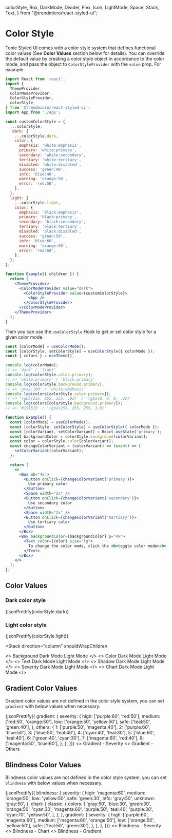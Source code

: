  colorStyle,
  Box,
  DarkMode,
  Divider,
  Flex,
  Icon,
  LightMode,
  Space,
  Stack,
  Text,
} from "@trendmicro/react-styled-ui";

# Color Style

Tonic Styled UI comes with a color style system that defines functional color values (See **Color Values** section below for details). You can override the default value by creating a color style object in accordance to the color mode, and pass the object to `ColorStyleProvider` with the `value` prop. For example:

```jsx disabled
import React from 'react';
import {
  ThemeProvider,
  ColorModeProvider,
  ColorStyleProvider,
  colorStyle,
} from '@trendmicro/react-styled-ui';
import App from './App';

const customColorStyle = {
  ...colorStyle,
   dark: {
    ...colorStyle.dark,
    color: {
      emphasis: 'white:emphasis',
      primary: 'white:primary',
      secondary: 'white:secondary',
      tertiary: 'white:tertiary',
      disabled: 'white:disabled',
      success: 'green:40',
      info: 'blue:40',
      warning: 'orange:50',
      error: 'red:50',
    },
  },
  light: {
    ...colorStyle.light,
    color: {
      emphasis: 'black:emphasis',
      primary: 'black:primary',
      secondary: 'black:secondary',
      tertiary: 'black:tertiary',
      disabled: 'black:disabled',
      success: 'green:50',
      info: 'blue:60',
      warning: 'orange:50',
      error: 'red:60',
    },
  },
};

function Example({ children }) {
  return (
    <ThemeProvider>
      <ColorModeProvider value="dark">
        <ColorStyleProvider value={customColorStyle}>
          <App />
        </ColorStyleProvider>
      </ColorModeProvider>
    </ThemeProvider>
  );
}
```

Then you can use the `useColorStyle` Hook to get or set color style for a given color mode.

```jsx disabled
const [colorMode] = useColorMode();
const [colorStyle, setColorStyle] = useColorStyle({ colorMode });
const { colors } = useTheme();

console.log(colorMode);
// => 'dark' / 'light'
console.log(colorStyle.color.primary);
// => 'white:primary' / 'black:primary'
console.log(colorStyle.background.primary);
// => 'gray:100' / 'white:emphasis'
console.log(colors[colorStyle.color.primary]);
// => 'rgba(255, 255, 255, .92)' / 'rgba(0, 0, 0, .92)'
console.log(colors[colorStyle.background.primary]);
// => '#151515' / 'rgba(255, 255, 255, 1.0)'
```

```jsx
function Example() {
  const [colorMode] = useColorMode();
  const [colorStyle, setColorStyle] = useColorStyle({ colorMode });
  const [colorVariant, setColorVariant] = React.useState('primary');
  const backgroundColor = colorStyle.background[colorVariant];
  const color = colorStyle.color[colorVariant];
  const changeColorVariant = (colorVariant) => (event) => {
    setColorVariant(colorVariant);
  };

  return (
    <>
      <Box mb="4x">
        <Button onClick={changeColorVariant('primary')}>
          Use primary color
        </Button>
        <Space width="2x" />
        <Button onClick={changeColorVariant('secondary')}>
          Use secondary color
        </Button>
        <Space width="2x" />
        <Button onClick={changeColorVariant('tertiary')}>
          Use tertiary color
        </Button>
      </Box>
      <Box backgroundColor={backgroundColor} p="4x">
        <Text color={color} size="lg">
          To change the color mode, click the <b>toggle color mode</b> button at the top right corner.
        </Text>
      </Box>
    </>
  );
};
```

## Color Values

### Dark color style

<Box mb="6x">
  <CodeBlock>
    {jsonPrettify(colorStyle.dark)}
  </CodeBlock>
</Box>

### Light color style

<Box mb="6x">
  <CodeBlock>
    {jsonPrettify(colorStyle.light)}
  </CodeBlock>
</Box>

<Stack
  direction="column"
  shouldWrapChildren
>
  <>
    <Text fontSize="xl" my="6x">
      Background
    </Text>
    <DarkMode>
      <ColorStyleContent>
        <ColorStyleHeader>
          <Flex align="center">
            <Icon icon="moon" size="6x" color="yellow:50" />
            <Space width="2x" />
            <Text fontSize="lg" lineHeight="lg">
              Dark Mode
            </Text>
          </Flex>
          <Divider my="2x" />
        </ColorStyleHeader>
        <ColorStyleBody colorType="background" />
      </ColorStyleContent>
    </DarkMode>
    <LightMode>
      <ColorStyleContent>
        <ColorStyleHeader>
          <Flex align="center">
            <Icon icon="sun" size="6x" color="yellow:50" />
            <Space width="2x" />
            <Text fontSize="lg" lineHeight="lg">
              Light Mode
            </Text>
          </Flex>
          <Divider my="2x" />
        </ColorStyleHeader>
        <ColorStyleBody colorType="background" />
      </ColorStyleContent>
    </LightMode>
  </>
  <>
    <Text fontSize="xl" my="6x">
      Color
    </Text>
    <DarkMode>
      <ColorStyleContent>
        <ColorStyleHeader>
          <Flex align="center">
            <Icon icon="moon" size="6x" color="yellow:50" />
            <Space width="2x" />
            <Text fontSize="lg" lineHeight="lg">
              Dark Mode
            </Text>
          </Flex>
          <Divider my="2x" />
        </ColorStyleHeader>
        <ColorStyleBody colorType="color" />
      </ColorStyleContent>
    </DarkMode>
    <LightMode>
      <ColorStyleContent>
        <ColorStyleHeader>
          <Flex align="center">
            <Icon icon="sun" size="6x" color="yellow:50" />
            <Space width="2x" />
            <Text fontSize="lg" lineHeight="lg">
              Light Mode
            </Text>
          </Flex>
          <Divider my="2x" />
        </ColorStyleHeader>
        <ColorStyleBody colorType="color" />
      </ColorStyleContent>
    </LightMode>
  </>
  <>
    <Text fontSize="xl" my="6x">
      Text
    </Text>
    <DarkMode>
      <ColorStyleContent>
        <ColorStyleHeader>
          <Flex align="center">
            <Icon icon="moon" size="6x" color="yellow:50" />
            <Space width="2x" />
            <Text fontSize="lg" lineHeight="lg">
              Dark Mode
            </Text>
          </Flex>
          <Divider my="2x" />
        </ColorStyleHeader>
        <ColorStyleBody colorType="text" />
      </ColorStyleContent>
    </DarkMode>
    <LightMode>
      <ColorStyleContent>
        <ColorStyleHeader>
          <Flex align="center">
            <Icon icon="sun" size="6x" color="yellow:50" />
            <Space width="2x" />
            <Text fontSize="lg" lineHeight="lg">
              Light Mode
            </Text>
          </Flex>
          <Divider my="2x" />
        </ColorStyleHeader>
        <ColorStyleBody colorType="text" />
      </ColorStyleContent>
    </LightMode>
  </>
  <>
    <Text fontSize="xl" my="6x">
      Shadow
    </Text>
    <DarkMode>
      <ColorStyleContent>
        <ColorStyleHeader>
          <Flex align="center">
            <Icon icon="moon" size="6x" color="yellow:50" />
            <Space width="2x" />
            <Text fontSize="lg" lineHeight="lg">
              Dark Mode
            </Text>
          </Flex>
          <Divider my="2x" />
        </ColorStyleHeader>
        <ColorStyleBody
          colorType="shadow"
          templateColumns="repeat(auto-fill, minmax(240px, 1fr))"
        />
      </ColorStyleContent>
    </DarkMode>
    <LightMode>
      <ColorStyleContent>
        <ColorStyleHeader>
          <Flex align="center">
            <Icon icon="sun" size="6x" color="yellow:50" />
            <Space width="2x" />
            <Text fontSize="lg" lineHeight="lg">
              Light Mode
            </Text>
          </Flex>
          <Divider my="2x" />
        </ColorStyleHeader>
        <ColorStyleBody
          colorType="shadow"
          templateColumns="repeat(auto-fill, minmax(240px, 1fr))"
        />
      </ColorStyleContent>
    </LightMode>
  </>
  <>
    <Text fontSize="xl" my="6x">
      Severity
    </Text>
    <DarkMode>
      <ColorStyleContent>
        <ColorStyleHeader>
          <Flex align="center">
            <Icon icon="moon" size="6x" color="yellow:50" />
            <Space width="2x" />
            <Text fontSize="lg" lineHeight="lg">
              Dark Mode
            </Text>
          </Flex>
          <Divider my="2x" />
        </ColorStyleHeader>
        <ColorStyleBody colorType="severity" />
      </ColorStyleContent>
    </DarkMode>
    <LightMode>
      <ColorStyleContent>
        <ColorStyleHeader>
          <Flex align="center">
            <Icon icon="sun" size="6x" color="yellow:50" />
            <Space width="2x" />
            <Text fontSize="lg" lineHeight="lg">
              Light Mode
            </Text>
          </Flex>
          <Divider my="2x" />
        </ColorStyleHeader>
        <ColorStyleBody colorType="severity" />
      </ColorStyleContent>
    </LightMode>
  </>
  <>
    <Text fontSize="xl" my="6x">
      Chart
    </Text>
    <DarkMode>
      <ColorStyleContent>
        <ColorStyleHeader>
          <Flex align="center">
            <Icon icon="moon" size="6x" color="yellow:50" />
            <Space width="2x" />
            <Text fontSize="lg" lineHeight="lg">
              Dark Mode
            </Text>
          </Flex>
          <Divider my="2x" />
        </ColorStyleHeader>
        <ColorStyleBody colorType="chart.classic.colors" />
      </ColorStyleContent>
    </DarkMode>
    <LightMode>
      <ColorStyleContent>
        <ColorStyleHeader>
          <Flex align="center">
            <Icon icon="sun" size="6x" color="yellow:50" />
            <Space width="2x" />
            <Text fontSize="lg" lineHeight="lg">
              Light Mode
            </Text>
          </Flex>
          <Divider my="2x" />
        </ColorStyleHeader>
        <ColorStyleBody colorType="chart.classic.colors" />
      </ColorStyleContent>
    </LightMode>
  </>
</Stack>

## Gradient Color Values

Gradient color values are not defined in the color style system, you can set `gradient` with below values when necessary.

<CodeBlock>
  {jsonPrettify({
    gradient: {
      severity: {
        high: ['purple:60', 'red:50'],
        medium: ['red:50', 'orange:50'],
        low: ['orange:50', 'yellow:50'],
        safe: ['teal:50', 'green:40'],
      },
      others: {
        1: ['purple:50', 'magenta:40'],
        2: ['purple:60', 'blue:50'],
        3: ['blue:50', 'teal:40'],
        4: ['cyan:40', 'teal:30'],
        5: ['blue:60', 'teal:40'],
        6: ['green:40', 'cyan:30'],
        7: ['magenta:60', 'red:40'],
        8: ['magenta:50', 'blue:60'],
      },
    },
  })}
</CodeBlock>

<ColorStyleContent>
  <Stack direction="column" spacing="8x" shouldWrapChildren>
    <>
      <ColorStyleHeader>
        <Text fontSize="lg" lineHeight="lg">
          Gradient - Severity
        </Text>
        <Divider my="2x" />
      </ColorStyleHeader>
      <ColorStyleBody
        colorStyle={{
          gradient: {
            high: ['purple:60', 'red:50'],
            medium: ['red:50', 'orange:50'],
            low: ['orange:50', 'yellow:50'],
            safe: ['teal:50', 'green:40'],
          },
        }}
        colorType="gradient"
        templateColumns="repeat(auto-fill, minmax(240px, 1fr))"
      />
    </>
    <>
      <ColorStyleHeader>
        <Text fontSize="lg" lineHeight="lg">
          Gradient - Others
        </Text>
        <Divider my="2x" />
      </ColorStyleHeader>
      <ColorStyleBody
        colorStyle={{
          gradient: {
            1: ['purple:50', 'magenta:40'],
            2: ['purple:60', 'blue:50'],
            3: ['blue:50', 'teal:40'],
            4: ['cyan:40', 'teal:30'],
            5: ['blue:60', 'teal:40'],
            6: ['green:40', 'cyan:30'],
            7: ['magenta:60', 'red:40'],
            8: ['magenta:50', 'blue:60'],
          },
        }}
        colorType="gradient"
        templateColumns="repeat(auto-fill, minmax(240px, 1fr))"
      />
    </>
  </Stack>
</ColorStyleContent>

## Blindness Color Values

Blindness color values are not defined in the color style system, you can set `blindness` with below values when necessary.

<CodeBlock>
  {jsonPrettify({
    blindness: {
      severity: {
        high: 'magenta:60',
        medium: 'orange:50',
        low: 'yellow:50',
        safe: 'green:30',
        info: 'gray:50',
        unknown: 'gray:50',
      },
      chart: {
        classic: {
          colors: [
            'gray:50',
            'blue:30',
            'green:30',
            'orange:50',
            'cyan:30',
            'magenta:60',
            'purple:50',
            'teal:40',
            'purple:30',
            'cyan:70',
            'yellow:50',
          ],
        },
      },
      gradient: {
        severity: {
          high: ['purple:60', 'magenta:60'],
          medium: ['magenta:60', 'orange:50'],
          low: ['orange:50', 'yellow:50'],
          safe: ['teal:50', 'green:30'],
        },
      },
    },
  })}
</CodeBlock>

<ColorStyleContent>
  <Stack direction="column" spacing="8x" shouldWrapChildren>
    <>
      <ColorStyleHeader>
        <Text fontSize="lg" lineHeight="lg">
          Blindness - Severity
        </Text>
        <Divider my="2x" />
      </ColorStyleHeader>
      <ColorStyleBody
        colorStyle={{
          severity: {
            high: 'magenta:60',
            medium: 'orange:50',
            low: 'yellow:50',
            safe: 'green:30',
            info: 'gray:50',
            unknown: 'gray:50',
          },
        }}
        colorType="severity"
      />
    </>
    <>
      <ColorStyleHeader>
        <Text fontSize="lg" lineHeight="lg">
          Blindness - Chart
        </Text>
        <Divider my="2x" />
      </ColorStyleHeader>
      <ColorStyleBody
        colorStyle={{
          chart: {
            classic: {
              colors: [
                'gray:50',
                'blue:30',
                'green:30',
                'orange:50',
                'cyan:30',
                'magenta:60',
                'purple:50',
                'teal:40',
                'purple:30',
                'cyan:70',
                'yellow:50',
              ],
            },
          },
        }}
        colorType="chart.classic.colors"
      />
    </>
    <>
      <ColorStyleHeader>
        <Text fontSize="lg" lineHeight="lg">
          Blindness - Gradient
        </Text>
        <Divider my="2x" />
      </ColorStyleHeader>
      <ColorStyleBody
        colorStyle={{
          gradient: {
            high: ['purple:60', 'magenta:60'],
            medium: ['magenta:60', 'orange:50'],
            low: ['orange:50', 'yellow:50'],
            safe: ['teal:50', 'green:30'],
          },
        }}
        colorType="gradient"
        templateColumns="repeat(auto-fill, minmax(240px, 1fr))"
      />
    </>
  </Stack>
</ColorStyleContent>
